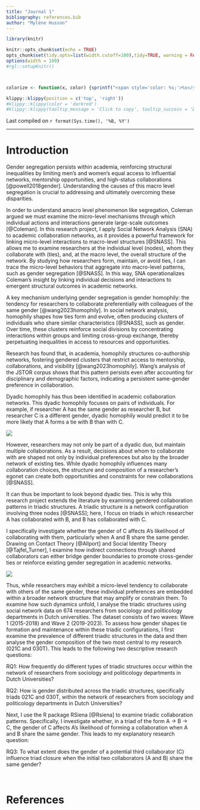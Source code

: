 ```yaml
---
title: "Journal 1"
bibliography: references.bib
author: "Mylène Husson"
---
```


```r
library(knitr)

knitr::opts_chunk$set(echo = TRUE)
opts_chunk$set(tidy.opts=list(width.cutoff=100),tidy=TRUE, warning = FALSE, message = FALSE,comment = "#>", cache=TRUE, class.source=c("test"), class.output=c("test2"))
options(width = 100)
#rgl::setupKnitr()



colorize <- function(x, color) {sprintf("<span style='color: %s;'>%s</span>", color, x) }

```

```r
klippy::klippy(position = c('top', 'right'))
#klippy::klippy(color = 'darkred')
#klippy::klippy(tooltip_message = 'Click to copy', tooltip_success = 'Done')
```

Last compiled on `r format(Sys.time(), '%B, %Y')`
<br>

------------------------------------------------------------------------

# Introduction

Gender segregation persists within academia, reinforcing structural inequalities by limiting men’s and women’s equal access to influential networks, mentorship opportunities, and high-status collaborations [@powell2018gender]. Understanding the causes of this macro level segregation is crucial to addressing and ultimately overcoming these disparities.

In order to understand amacro level phenomenon like segregation, Coleman argued we must examine the micro-level mechanisms through which individual actions and interactions generate large-scale outcomes [@Coleman]. In this research project, I apply Social Network Analysis (SNA) to academic collaboration networks, as it provides a powerful framework for linking micro-level interactions to macro-level structures [@SNASS]. This allows me to examine researchers at the individual level (nodes), whom they collaborate with (ties), and, at the macro level, the overall structure of the network. By studying how researchers form, maintain, or avoid ties, I  can trace the micro-level behaviors that aggregate into macro-level patterns, such as gender segregation [@SNASS]. In this way, SNA operationalizes Coleman’s insight by linking individual decisions and interactions to emergent structural outcomes in academic networks.

A key mechanism underlying gender segregation is gender homophily: the tendency for researchers to collaborate preferentially with colleagues of the same gender [@wang2023homophily]. In social network analysis, homophily shapes how ties form and evolve, often producing clusters of individuals who share similar characteristics [@SNASS], such as gender. Over time, these clusters reinforce social divisions by concentrating interactions within groups and limiting cross-group exchange, thereby perpetuating inequalities in access to resources and opportunities.

Research has found that, in academia, homophily structures co-authorship networks, fostering gendered clusters that restrict access to mentorship, collaborations, and visibility [@wang2023homophily]. Wang’s analysis of the JSTOR corpus shows that this pattern persists even after accounting for disciplinary and demographic factors, indicating a persistent same-gender preference in collaboration.

Dyadic homophily has thus been identified in academic collaboration networks. This dyadic homophily focuses on pairs of individuals. For example, if researcher A has the same gender as researcher B, but researcher C is a different gender, dyadic homophily would predict it to be more likely that A forms a tie with B than with C.

![](images/diadic3.png)

However, researchers may not only be part of a dyadic duo, but maintain multiple collaborations. As a result, decisions about whom to collaborate with are shaped not only by individual preferences but also by the broader network of existing ties. While dyadic homophily influences many collaboration choices, the structure and composition of a researcher’s egonet can create both opportunities and constraints for new collaborations [@SNASS].

It can thus be important to look beyond dyadic ties. This is why this research project extends the literature by examining gendered collaboration patterns in triadic structures. A triadic structure is a network configuration involving three nodes [@SNASS]; here, I focus on triads in which researcher A has collaborated with B, and B has collaborated with C. 

I specifically investigate whether the gender of C affects A’s likelihood of collaborating with them, particularly when A and B share the same gender. Drawing on Contact Theory [@Allport] and Social Identity Theory [@Tajfel_Turner], I examine how indirect connections through shared collaborators can either bridge gender boundaries to promote cross-gender ties or reinforce existing gender segregation in academic networks.

![](images/triadic4.png)

Thus, while researchers may exhibit a micro-level tendency to collaborate with others of the same gender, these individual preferences are embedded within a broader network structure that may amplify or constrain them. To examine how such dynamics unfold, I analyse the triadic structures using social network data on 674 researchers from sociology and politicology departments in Dutch universities. The dataset consists of two waves: Wave 1 (2015-2018) and Wave 2 (2019-2023). To assess how gender shapes tie formation and maintenance within these triadic configurations, I first examine the prevalence of different triadic structures in the data and then analyse the gender composition of the two most central to my research (021C and 030T). This leads to the following two descriptive research questions:

RQ1: How frequently do different types of triadic structures occur within the network of researchers from sociology and politicology departments in Dutch Universities?

RQ2: How is gender distributed across the triadic structures, specifically triads 021C and 030T, within the network of researchers from sociology and politicology departments in Dutch Universities?

Next, I use the R package RSiena [@Rsiena] to examine triadic collaboration patterns. Specifically, I investigate whether, in a triad of the form A -> B -> C, the gender of C affects A’s likelihood of forming a collaboration when A and B share the same gender. This leads to my explanatory research question:

RQ3: To what extent does the gender of a potential third collaborator (C) influence triad closure when the initial two collaborators (A and B) share the same gender?


<br>

# References

